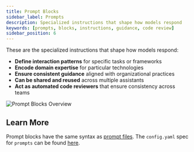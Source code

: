 ```yaml
---
title: Prompt Blocks
sidebar_label: Prompts
description: Specialized instructions that shape how models respond
keywords: [prompts, blocks, instructions, guidance, code review]
sidebar_position: 6
---
```


These are the specialized instructions that shape how models respond:

- **Define interaction patterns** for specific tasks or frameworks
- **Encode domain expertise** for particular technologies
- **Ensure consistent guidance** aligned with organizational practices
- **Can be shared and reused** across multiple assistants
- **Act as automated code reviewers** that ensure consistency across teams

![Prompt Blocks Overview](/img/prompts-blocks-overview.png)

## Learn More

Prompt blocks have the same syntax as [prompt files](../customize/deep-dives/prompts.md). The `config.yaml` spec for `prompts` can be found [here](/reference#prompts).
